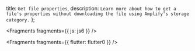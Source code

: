   title: `Get file properties`,
  description: `Learn more about how to get a file's properties without downloading the file using Amplify's storage category.`
};


<Fragments fragments={{ js: js6 }} />


<Fragments fragments={{ flutter: flutter0 }} />
